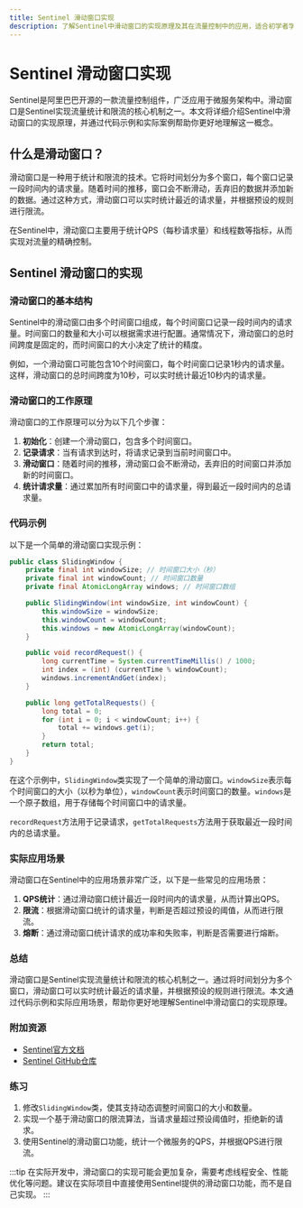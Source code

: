 ```yaml
---
title: Sentinel 滑动窗口实现
description: 了解Sentinel中滑动窗口的实现原理及其在流量控制中的应用，适合初学者学习。
---
```


# Sentinel 滑动窗口实现

Sentinel是阿里巴巴开源的一款流量控制组件，广泛应用于微服务架构中。滑动窗口是Sentinel实现流量统计和限流的核心机制之一。本文将详细介绍Sentinel中滑动窗口的实现原理，并通过代码示例和实际案例帮助你更好地理解这一概念。

## 什么是滑动窗口？

滑动窗口是一种用于统计和限流的技术。它将时间划分为多个窗口，每个窗口记录一段时间内的请求量。随着时间的推移，窗口会不断滑动，丢弃旧的数据并添加新的数据。通过这种方式，滑动窗口可以实时统计最近的请求量，并根据预设的规则进行限流。

在Sentinel中，滑动窗口主要用于统计QPS（每秒请求量）和线程数等指标，从而实现对流量的精确控制。

## Sentinel 滑动窗口的实现

### 滑动窗口的基本结构

Sentinel中的滑动窗口由多个时间窗口组成，每个时间窗口记录一段时间内的请求量。时间窗口的数量和大小可以根据需求进行配置。通常情况下，滑动窗口的总时间跨度是固定的，而时间窗口的大小决定了统计的精度。

例如，一个滑动窗口可能包含10个时间窗口，每个时间窗口记录1秒内的请求量。这样，滑动窗口的总时间跨度为10秒，可以实时统计最近10秒内的请求量。

### 滑动窗口的工作原理

滑动窗口的工作原理可以分为以下几个步骤：

1. **初始化**：创建一个滑动窗口，包含多个时间窗口。
2. **记录请求**：当有请求到达时，将请求记录到当前时间窗口中。
3. **滑动窗口**：随着时间的推移，滑动窗口会不断滑动，丢弃旧的时间窗口并添加新的时间窗口。
4. **统计请求量**：通过累加所有时间窗口中的请求量，得到最近一段时间内的总请求量。

### 代码示例

以下是一个简单的滑动窗口实现示例：

```java
public class SlidingWindow {
    private final int windowSize; // 时间窗口大小（秒）
    private final int windowCount; // 时间窗口数量
    private final AtomicLongArray windows; // 时间窗口数组

    public SlidingWindow(int windowSize, int windowCount) {
        this.windowSize = windowSize;
        this.windowCount = windowCount;
        this.windows = new AtomicLongArray(windowCount);
    }

    public void recordRequest() {
        long currentTime = System.currentTimeMillis() / 1000;
        int index = (int) (currentTime % windowCount);
        windows.incrementAndGet(index);
    }

    public long getTotalRequests() {
        long total = 0;
        for (int i = 0; i < windowCount; i++) {
            total += windows.get(i);
        }
        return total;
    }
}
```

在这个示例中，`SlidingWindow`类实现了一个简单的滑动窗口。`windowSize`表示每个时间窗口的大小（以秒为单位），`windowCount`表示时间窗口的数量。`windows`是一个原子数组，用于存储每个时间窗口中的请求量。

`recordRequest`方法用于记录请求，`getTotalRequests`方法用于获取最近一段时间内的总请求量。

### 实际应用场景

滑动窗口在Sentinel中的应用场景非常广泛，以下是一些常见的应用场景：

1. **QPS统计**：通过滑动窗口统计最近一段时间内的请求量，从而计算出QPS。
2. **限流**：根据滑动窗口统计的请求量，判断是否超过预设的阈值，从而进行限流。
3. **熔断**：通过滑动窗口统计请求的成功率和失败率，判断是否需要进行熔断。

### 总结

滑动窗口是Sentinel实现流量统计和限流的核心机制之一。通过将时间划分为多个窗口，滑动窗口可以实时统计最近的请求量，并根据预设的规则进行限流。本文通过代码示例和实际应用场景，帮助你更好地理解Sentinel中滑动窗口的实现原理。

### 附加资源

- [Sentinel官方文档](https://sentinelguard.io/)
- [Sentinel GitHub仓库](https://github.com/alibaba/Sentinel)

### 练习

1. 修改`SlidingWindow`类，使其支持动态调整时间窗口的大小和数量。
2. 实现一个基于滑动窗口的限流算法，当请求量超过预设阈值时，拒绝新的请求。
3. 使用Sentinel的滑动窗口功能，统计一个微服务的QPS，并根据QPS进行限流。

:::tip
在实际开发中，滑动窗口的实现可能会更加复杂，需要考虑线程安全、性能优化等问题。建议在实际项目中直接使用Sentinel提供的滑动窗口功能，而不是自己实现。
:::